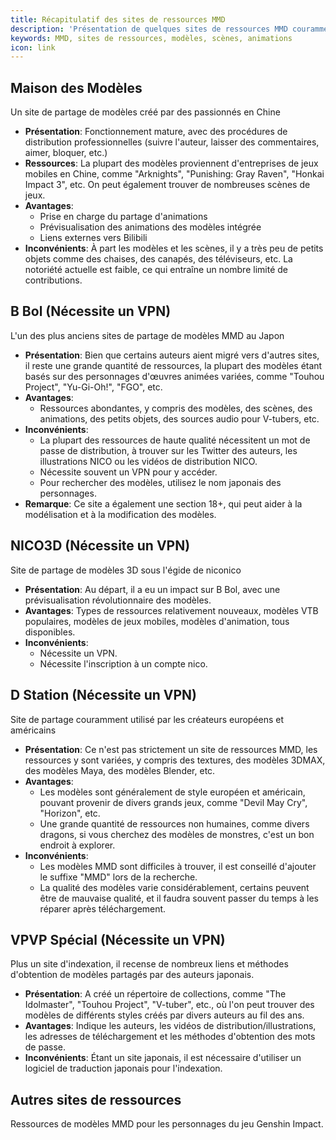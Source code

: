 ```yaml
---
title: Récapitulatif des sites de ressources MMD
description: 'Présentation de quelques sites de ressources MMD couramment utilisés en ligne, y compris des modèles, des scènes, des animations, etc.'
keywords: MMD, sites de ressources, modèles, scènes, animations
icon: link
---
```


## Maison des Modèles

<Card title="Maison des Modèles" icon="house" href="https://www.aplaybox.com/">
  Un site de partage de modèles créé par des passionnés en Chine
</Card>

- **Présentation**: Fonctionnement mature, avec des procédures de distribution professionnelles (suivre l'auteur, laisser des commentaires, aimer, bloquer, etc.)
- **Ressources**: La plupart des modèles proviennent d'entreprises de jeux mobiles en Chine, comme "Arknights", "Punishing: Gray Raven", "Honkai Impact 3", etc. On peut également trouver de nombreuses scènes de jeux.
- **Avantages**:
  - Prise en charge du partage d'animations
  - Prévisualisation des animations des modèles intégrée
  - Liens externes vers Bilibili
- **Inconvénients**: À part les modèles et les scènes, il y a très peu de petits objets comme des chaises, des canapés, des téléviseurs, etc. La notoriété actuelle est faible, ce qui entraîne un nombre limité de contributions.

## B Bol (Nécessite un VPN)

<Card title="B Bol" icon="bowl-food" href="https://bowlroll.net/file/index">
  L'un des plus anciens sites de partage de modèles MMD au Japon
</Card>

- **Présentation**: Bien que certains auteurs aient migré vers d'autres sites, il reste une grande quantité de ressources, la plupart des modèles étant basés sur des personnages d'œuvres animées variées, comme "Touhou Project", "Yu-Gi-Oh!", "FGO", etc.
- **Avantages**:
  - Ressources abondantes, y compris des modèles, des scènes, des animations, des petits objets, des sources audio pour V-tubers, etc.
- **Inconvénients**:
  - La plupart des ressources de haute qualité nécessitent un mot de passe de distribution, à trouver sur les Twitter des auteurs, les illustrations NICO ou les vidéos de distribution NICO.
  - Nécessite souvent un VPN pour y accéder.
  - Pour rechercher des modèles, utilisez le nom japonais des personnages.
- **Remarque**: Ce site a également une section 18+, qui peut aider à la modélisation et à la modification des modèles.

## NICO3D (Nécessite un VPN)

<Card title="NICO3D" icon="n" href="https://3d.nicovideo.jp/?header">
  Site de partage de modèles 3D sous l'égide de niconico
</Card>

- **Présentation**: Au départ, il a eu un impact sur B Bol, avec une prévisualisation révolutionnaire des modèles.
- **Avantages**: Types de ressources relativement nouveaux, modèles VTB populaires, modèles de jeux mobiles, modèles d'animation, tous disponibles.
- **Inconvénients**:
  - Nécessite un VPN.
  - Nécessite l'inscription à un compte nico.

## D Station (Nécessite un VPN)

<Card title="DeviantArt" icon="d" href="https://www.deviantart.com/">
  Site de partage couramment utilisé par les créateurs européens et américains
</Card>

- **Présentation**: Ce n'est pas strictement un site de ressources MMD, les ressources y sont variées, y compris des textures, des modèles 3DMAX, des modèles Maya, des modèles Blender, etc.
- **Avantages**:
  - Les modèles sont généralement de style européen et américain, pouvant provenir de divers grands jeux, comme "Devil May Cry", "Horizon", etc.
  - Une grande quantité de ressources non humaines, comme divers dragons, si vous cherchez des modèles de monstres, c'est un bon endroit à explorer.
- **Inconvénients**:
  - Les modèles MMD sont difficiles à trouver, il est conseillé d'ajouter le suffixe "MMD" lors de la recherche.
  - La qualité des modèles varie considérablement, certains peuvent être de mauvaise qualité, et il faudra souvent passer du temps à les réparer après téléchargement.

## VPVP Spécial (Nécessite un VPN)

<Card title="VPVP Wiki" icon="v" href="https://w.atwiki.jp/vpvpwiki/pages/13.html">
  Plus un site d'indexation, il recense de nombreux liens et méthodes d'obtention de modèles partagés par des auteurs japonais.
</Card>

- **Présentation**: A créé un répertoire de collections, comme "The Idolmaster", "Touhou Project", "V-tuber", etc., où l'on peut trouver des modèles de différents styles créés par divers auteurs au fil des ans.
- **Avantages**: Indique les auteurs, les vidéos de distribution/illustrations, les adresses de téléchargement et les méthodes d'obtention des mots de passe.
- **Inconvénients**: Étant un site japonais, il est nécessaire d'utiliser un logiciel de traduction japonais pour l'indexation.

## Autres sites de ressources

<Card title="Modèles Genshin" icon="gamepad" href="https://www.hoyolab.com/article/118389">
  Ressources de modèles MMD pour les personnages du jeu Genshin Impact.
</Card>

